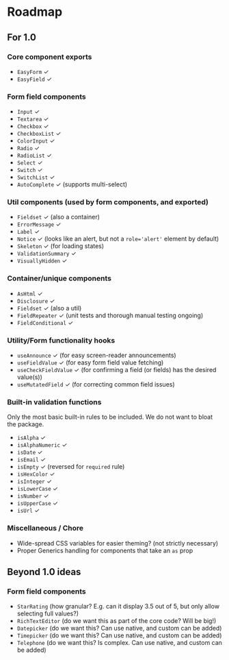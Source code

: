 
<Meta title="Roadmap" />

# Roadmap

## For 1.0

### Core component exports

- `EasyForm` ✓
- `EasyField` ✓

### Form field components

- `Input` ✓
- `Textarea` ✓
- `Checkbox` ✓
- `CheckboxList` ✓
- `ColorInput` ✓
- `Radio` ✓
- `RadioList` ✓
- `Select` ✓
- `Switch` ✓
- `SwitchList` ✓
- `AutoComplete` ✓ (supports multi-select)

### Util components (used by form components, and exported)

- `Fieldset` ✓ (also a container)
- `ErrorMessage` ✓
- `Label` ✓
- `Notice` ✓ (looks like an alert, but not a `role='alert'` element by default)
- `Skeleton` ✓ (for loading states)
- `ValidationSummary` ✓
- `VisuallyHidden` ✓

### Container/unique components

- `AsHtml` ✓
- `Disclosure` ✓
- `Fieldset` ✓ (also a util)
- `FieldRepeater` ✓ (unit tests and thorough manual testing ongoing)
- `FieldConditional` ✓

### Utility/Form functionality hooks

- `useAnnounce` ✓ (for easy screen-reader announcements)
- `useFieldValue` ✓ (for easy form field value fetching)
- `useCheckFieldValue` ✓ (for confirming a field (or fields) has the desired value(s))
- `useMutatedField` ✓ (for correcting common field issues)

### Built-in validation functions

Only the most basic built-in rules to be included. We do not want to bloat the package.

- `isAlpha` ✓
- `isAlphaNumeric` ✓
- `isDate` ✓
- `isEmail` ✓
- `isEmpty` ✓ (reversed for `required` rule)
- `isHexColor` ✓
- `isInteger` ✓
- `isLowerCase` ✓
- `isNumber` ✓
- `isUpperCase` ✓
- `isUrl` ✓

### Miscellaneous / Chore

- Wide-spread CSS variables for easier theming? (not strictly necessary)
- Proper Generics handling for components that take an `as` prop

## Beyond 1.0 ideas

### Form field components

- `StarRating` (how granular? E.g. can it display 3.5 out of 5, but only allow selecting full values?)
- `RichTextEditor` (do we want this as part of the core code? Will be big!)
- `Datepicker` (do we want this? Can use native, and custom can be added)
- `Timepicker` (do we want this? Can use native, and custom can be added)
- `Telephone` (do we want this? Is complex. Can use native, and custom can be added)
